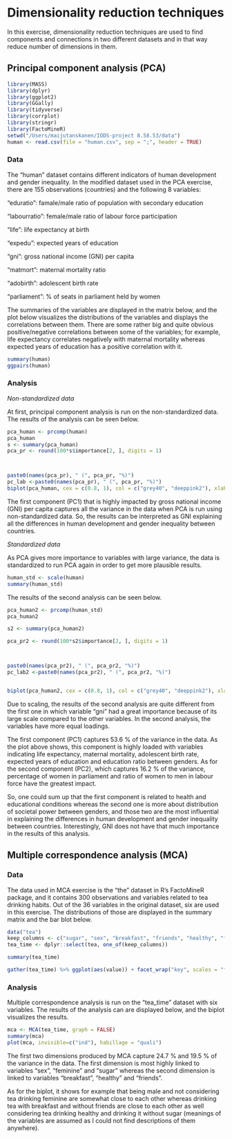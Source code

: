 # Dimensionality reduction techniques

In this exercise, dimensionality reduction techniques are used to find components and connections in two different datasets and in that way reduce number of dimensions in them.

## Principal component analysis (PCA)
```r
library(MASS)
library(dplyr)
library(ggplot2)
library(GGally)
library(tidyverse)
library(corrplot)
library(stringr)
library(FactoMineR)
setwd("/Users/maijutanskanen/IODS-project 8.58.53/data")
human <- read.csv(file = "human.csv", sep = ";", header = TRUE)
```
### Data

The "human" dataset contains different indicators of human development and gender inequality. In the modified dataset used in the PCA exercise, there are 155 observations (countries) and the following 8 variables: 

"eduratio": famale/male ratio of population with secondary education 

"labourratio": female/male ratio of labour force participation 

"life": life expectancy at birth 

"expedu": expected years of education

"gni": gross national income (GNI) per capita

"matmort": maternal mortality ratio

"adobirth": adolescent birth rate

“parliament”: % of seats in parliament held by women

The summaries of the variables are displayed in the matrix below, and the plot below visualizes the distributions of the variables and displays the correlations between them. There are some rather big and quite obvious positive/negative correlations between some of the variables; for example, life expectancy correlates negatively with maternal mortality whereas expected years of education has a positive correlation with it. 

```r
summary(human)
ggpairs(human)
```

### Analysis

_Non-standardized data_

At first, principal component analysis is run on the non-standardized data. The results of the analysis can be seen below.

```r
pca_human <- prcomp(human)
pca_human
s <- summary(pca_human)
pca_pr <- round(100*s$importance[2, ], digits = 1)



paste0(names(pca_pr), " (", pca_pr, "%)")
pc_lab <-paste0(names(pca_pr), " (", pca_pr, "%)")
biplot(pca_human, cex = c(0.8, 1), col = c("grey40", "deeppink2"), xlab = pc_lab[1], ylab = pc_lab[2])
```

The first component (PC1) that is highly impacted by gross national income (GNI) per capita captures all the variance in the data when PCA is run using non-standardized data. So, the results can be interpreted as GNI explaining all the differences in human development and gender inequality between countries.


_Standardized data_

As PCA gives more importance to variables with large variance, the data is standardized to run PCA again in order to get more plausible results.

```r
human_std <- scale(human)
summary(human_std)
```

The results of the second analysis can be seen below.


```r

pca_human2 <- prcomp(human_std)
pca_human2

s2 <- summary(pca_human2)

pca_pr2 <- round(100*s2$importance[2, ], digits = 1)



paste0(names(pca_pr2), " (", pca_pr2, "%)")
pc_lab2 <-paste0(names(pca_pr2), " (", pca_pr2, "%)")


biplot(pca_human2, cex = c(0.8, 1), col = c("grey40", "deeppink2"), xlab = pc_lab2[1], ylab = pc_lab2[2])
```

Due to scaling, the results of the second analysis are quite different from the first one in which variable “gni” had a great importance because of its large scale compared to the other variables. In the second analysis, the variables have more equal loadings.

The first component (PC1) captures 53.6 % of the variance in the data. As the plot above shows, this component is highly loaded with variables indicating life expectancy, maternal mortality, adolescent birth rate, expected years of education and education ratio between genders. As for the second component (PC2), which captures 16.2 % of the variance, percentage of women in parliament and ratio of women to men in labour force have the greatest impact. 

So, one could sum up that the first component is related to health and educational conditions whereas the second one is more about distribution of societal power between genders, and those two are the most influential in explaining the differences in human development and gender inequality between countries. Interestingly, GNI does not have that much importance in the results of this analysis. 


## Multiple correspondence analysis (MCA)

### Data

The data used in MCA exercise is the “the” dataset in R’s FactoMineR package, and it contains 300 observations and variables related to tea drinking habits. Out of the 36 variables in the original dataset, six are used in this exercise. The distributions of those are displayed in the summary matrix and the bar blot below. 

```r
data("tea")
keep_columns <- c("sugar", "sex", "breakfast", "friends", "healthy", "feminine")
tea_time <- dplyr::select(tea, one_of(keep_columns))

summary(tea_time)

gather(tea_time) %>% ggplot(aes(value)) + facet_wrap("key", scales = "free") + geom_bar()
```

### Analysis

Multiple correspondence analysis is run on the “tea_time” dataset with six variables. The results of the analysis can are displayed below, and the biplot visualizes the results.  


```r
mca <- MCA(tea_time, graph = FALSE)
summary(mca)
plot(mca, invisible=c("ind"), habillage = "quali")
```


The first two dimensions produced by MCA capture 24.7 % and 19.5 % of the variance in the data. The first dimension is most highly linked to variables “sex”, “feminine” and “sugar” whereas the second dimension is linked to variables “breakfast”, “healthy” and “friends”. 

As for the biplot, it shows for example that being male and not considering tea drinking feminine are somewhat close to each other whereas drinking tea with breakfast and without friends are close to each other as well considering tea drinking healthy and drinking it without sugar (meanings of the variables are assumed as I could not find descriptions of them anywhere). 

